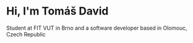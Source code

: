 # Hi, I'm Tomáš David

Student at FIT VUT in Brno and a software developer based in Olomouc, Czech Republic
